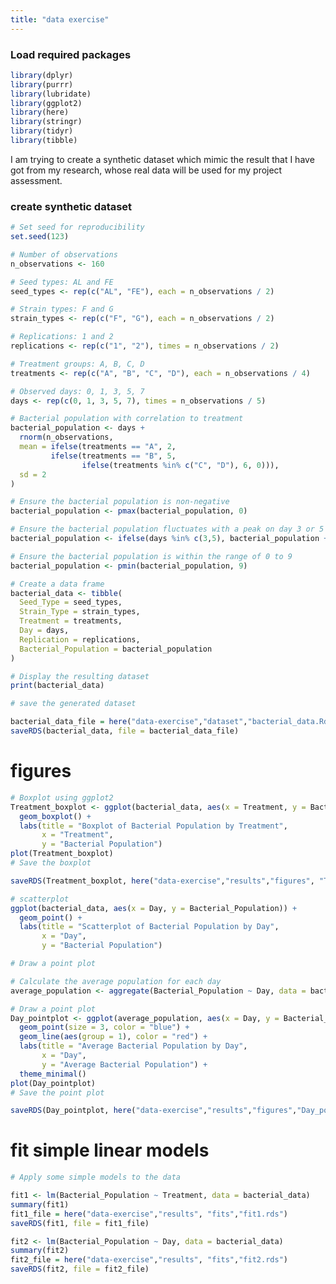 ```yaml
---
title: "data exercise"
---
```


### Load required packages

```r
library(dplyr)
library(purrr)
library(lubridate)
library(ggplot2)
library(here)
library(stringr)
library(tidyr)
library(tibble)
```

I am trying to create a synthetic dataset which mimic the result that I have got from my research, whose real data will be used for my project assessment.

### create synthetic dataset

```r
# Set seed for reproducibility
set.seed(123)

# Number of observations
n_observations <- 160

# Seed types: AL and FE
seed_types <- rep(c("AL", "FE"), each = n_observations / 2)

# Strain types: F and G
strain_types <- rep(c("F", "G"), each = n_observations / 2)

# Replications: 1 and 2
replications <- rep(c("1", "2"), times = n_observations / 2)

# Treatment groups: A, B, C, D
treatments <- rep(c("A", "B", "C", "D"), each = n_observations / 4)

# Observed days: 0, 1, 3, 5, 7
days <- rep(c(0, 1, 3, 5, 7), times = n_observations / 5)

# Bacterial population with correlation to treatment
bacterial_population <- days +
  rnorm(n_observations, 
  mean = ifelse(treatments == "A", 2, 
         ifelse(treatments == "B", 5, 
                ifelse(treatments %in% c("C", "D"), 6, 0))),
  sd = 2
)

# Ensure the bacterial population is non-negative
bacterial_population <- pmax(bacterial_population, 0)

# Ensure the bacterial population fluctuates with a peak on day 3 or 5
bacterial_population <- ifelse(days %in% c(3,5), bacterial_population + rnorm(n_observations, mean = 5, sd = 1), bacterial_population)

# Ensure the bacterial population is within the range of 0 to 9
bacterial_population <- pmin(bacterial_population, 9)

# Create a data frame
bacterial_data <- tibble(
  Seed_Type = seed_types,
  Strain_Type = strain_types,
  Treatment = treatments,
  Day = days,
  Replication = replications,
  Bacterial_Population = bacterial_population
)

# Display the resulting dataset
print(bacterial_data)

# save the generated dataset

bacterial_data_file = here("data-exercise","dataset","bacterial_data.Rds")
saveRDS(bacterial_data, file = bacterial_data_file)
```

# figures

```r
# Boxplot using ggplot2
Treatment_boxplot <- ggplot(bacterial_data, aes(x = Treatment, y = Bacterial_Population)) +
  geom_boxplot() +
  labs(title = "Boxplot of Bacterial Population by Treatment",
       x = "Treatment",
       y = "Bacterial Population")
plot(Treatment_boxplot)
# Save the boxplot

saveRDS(Treatment_boxplot, here("data-exercise","results","figures", "Treatment_boxplot.Rds"))

# scatterplot
ggplot(bacterial_data, aes(x = Day, y = Bacterial_Population)) +
  geom_point() +
  labs(title = "Scatterplot of Bacterial Population by Day",
       x = "Day",
       y = "Bacterial Population")

# Draw a point plot

# Calculate the average population for each day
average_population <- aggregate(Bacterial_Population ~ Day, data = bacterial_data, FUN = mean)

# Draw a point plot
Day_pointplot <- ggplot(average_population, aes(x = Day, y = Bacterial_Population)) +
  geom_point(size = 3, color = "blue") +
  geom_line(aes(group = 1), color = "red") +
  labs(title = "Average Bacterial Population by Day",
       x = "Day",
       y = "Average Bacterial Population") +
  theme_minimal()
plot(Day_pointplot)
# Save the point plot

saveRDS(Day_pointplot, here("data-exercise","results","figures","Day_pointplot.Rds"))
```

# fit simple linear models

```r
# Apply some simple models to the data

fit1 <- lm(Bacterial_Population ~ Treatment, data = bacterial_data)
summary(fit1)
fit1_file = here("data-exercise","results", "fits","fit1.rds")
saveRDS(fit1, file = fit1_file)

fit2 <- lm(Bacterial_Population ~ Day, data = bacterial_data)
summary(fit2)
fit2_file = here("data-exercise","results", "fits","fit2.rds")
saveRDS(fit2, file = fit2_file)
```
